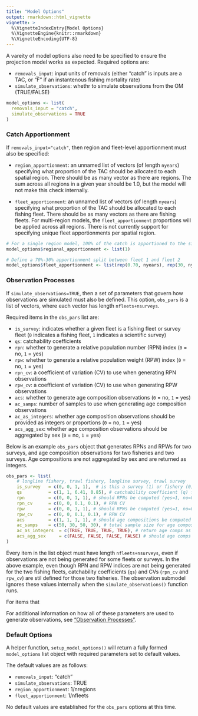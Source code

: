 ```yaml
---
title: "Model Options"
output: rmarkdown::html_vignette
vignette: >
  %\VignetteIndexEntry{Model Options}
  %\VignetteEngine{knitr::rmarkdown}
  %\VignetteEncoding{UTF-8}
---
```


A vareity of model options also need to be specified to ensure the projection model works as expected. Required options are:

* `removals_input`: input units of removals (either "catch" is inputs are a TAC, or "F" if an instantenous fishing mortality rate)
* `simulate_observations`: whethr to simulate observations from the OM (TRUE/FALSE)

```r
model_options <- list(
  removals_input = "catch",
  simulate_observations = TRUE
)
```

### Catch Apportionment
If `removals_input="catch"`, then region and fleet-level apportionment must also be specified: 

* `region_apportionment`: an unnamed list of vectors (of length `nyears`) specifying what proportion of the TAC should be allocated to each spatial region. There should be as many vector as there are regions. The sum across all regions in a given year should be 1.0, but the model will not make this check internally.

* `fleet_apportionment`: an unnamed list of vectors (of length `nyears`) specifying what proportion of the TAC should be allocated to each fishing fleet. There should be as many vectors as there are fishing fleets. For multi-region models, the `fleet_apportionment` proportions will be applied across all regions. There is not currently support for specifying unique fleet apportionments per spatial region. 

```r
# For a single region model, 100% of the catch is apportioned to the single region
model_options$regional_apportionment <- list(1)

# Define a 70%-30% apportionment split between fleet 1 and fleet 2
model_options$fleet_apportionment <- list(rep(0.70, nyears), rep(30, nyears))

```

### Observation Processes
If `simulate_observations=TRUE`, then a set of parameters that govern how observations are simulated must also be defined. This option, `obs_pars` is a list of vectors, where each vector has length `nfleets+nsurveys`.

Required items in the `obs_pars` list are:

* `is_survey`: indicates whether a given fleet is a fishing fleet or survey fleet (`0` indicates a fishing fleet, `1` indicates a scientific survey) 
* `qs`: catchability coefficients
* `rpn`: whether to generate a relative population number (RPN) index (`0` = no, `1` = yes)
* `rpw`: whether to generate a relative population weight (RPW) index (`0` = no, `1` = yes)
* `rpn_cv`: a coefficient of variation (CV) to use when generating RPN observations
* `rpw_cv`: a coefficient of variation (CV) to use when generating RPW observations
* `acs`: whether to generate age composition observations (`0` = no, `1` = yes)
* `ac_samps`: number of samples to use when generating age composition observations
* `ac_as_integers`: whether age composition observations should be provided as integers or proportions (`0` = no, `1` = yes)
* `acs_agg_sex`: whether age composition observations should be aggregated by sex (`0` = no, `1` = yes)

Below is an example `obs_pars` object that generates RPNs and RPWs for two surveys, and age composition observations for two fisheries and two surveys. Age compositions are not aggregated by sex and are returned as integers. 
```r
obs_pars <- list(
    # longline fishery, trawl fishery, longline survey, trawl survey
    is_survey   = c(0, 0, 1, 1),  # is this a survey (1) or fishery (0)
    qs          = c(1, 1, 6.41, 0.85), # catchability coefficient (q) for surveys
    rpn         = c(0, 0, 1, 1), # should RPNs be computed (yes=1, no=0)
    rpn_cv      = c(0, 0, 0.1, 0.1), # RPN CV
    rpw         = c(0, 0, 1, 1), # should RPWs be computed (yes=1, no=0)
    rpw_cv      = c(0, 0, 0.1, 0.1), # RPW CV
    acs         = c(1, 1, 1, 1), # should age compositions be computed (yes=1, no=0)
    ac_samps    = c(50, 30, 50, 30), # total sample size for age composition observations
    ac_as_integers  = c(TRUE, TRUE, TRUE, TRUE), # return age comps as integers (TRUE) or proportions (FALSE)
    acs_agg_sex     = c(FALSE, FALSE, FALSE, FALSE) # should age comps be aggregated by sex
)
```
Every item in the list object must have length `nfleets+nsurveys`, even if observations are not being generated for some fleets or surveys. In the above example, even though RPN and RPW indices are not being generated for the two fishing fleets, catchability coefficients (`qs`) and CVs (`rpn_cv` and `rpw_cv`) are stil defined for those two fisheries. The observation submodel ignores these values internally when the `simulate_observations()` function runs.

For items that 

For additional information on how all of these parameters are used to generate observations, see ["Observation Processes"](observation_processes.html).

### Default Options
A helper function, `setup_model_options()` will return a fully formed `model_options` list object with required parameters set to default values.

The default values are as follows:

* `removals_input`: "catch"
* `simulate_observations`: TRUE
* `region_apportionment`: 1/nregions
* `fleet_apportionment`: 1/nfleets

No default values are established for the `obs_pars` options at this time.